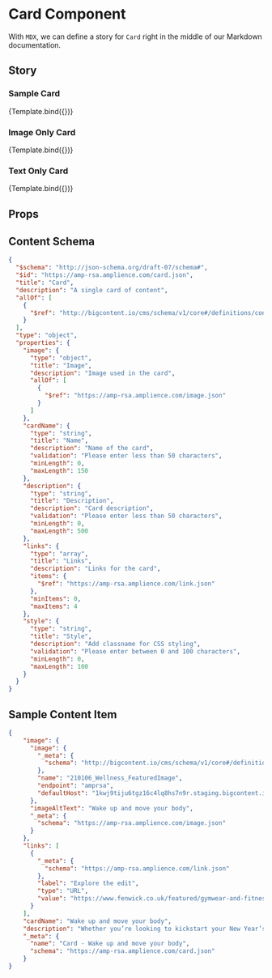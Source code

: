 
<Meta title="Components/Card" component={Card} />


# Card Component

With `MDX`, we can define a story for `Card` right in the middle of our
Markdown documentation.

## Story

### Sample Card

<Canvas>
  <Story 
    name="Sample Card"
    args={{
	"image": {
      "image": {
        "_meta": {
          "schema": "http://bigcontent.io/cms/schema/v1/core#/definitions/image-link"
        },
        "name": "210106_Wellness_FeaturedImage",
        "endpoint": "amprsa",
        "defaultHost": "1kwj9tiju6tgz16c4lq8hs7n9r.staging.bigcontent.io"
      },
      "imageAltText": "Wake up and move your body",
      "_meta": {
        "schema": "https://amp-rsa.amplience.com/image.json"
      }
    },
    "links": [
      {
        "_meta": {
          "schema": "https://amp-rsa.amplience.com/link.json"
        },
        "label": "Explore the edit",
        "type": "URL",
        "value": "https://www.fenwick.co.uk/featured/gymwear-and-fitness-essentials"
      }
    ],
    "cardName": "Wake up and move your body",
    "description": "Whether you’re looking to kickstart your New Year’s resolution or are searching for ways to add health and wellness into your lifestyle, explore our Gymwear and Fitness Essentials edit. Filled with gym clothing, accessories, equipment and more.",
    "_meta": {
      "name": "Card - Wake up and move your body",
      "schema": "https://amp-rsa.amplience.com/card.json"
    }}}>
      {Template.bind({})}
  </Story>
</Canvas>

### Image Only Card

<Canvas>
  <Story 
    name="Image Only Card"
    args={{
	"image": {
      "image": {
        "_meta": {
          "schema": "http://bigcontent.io/cms/schema/v1/core#/definitions/image-link"
        },
        "name": "210106_Wellness_FeaturedImage",
        "endpoint": "amprsa",
        "defaultHost": "1kwj9tiju6tgz16c4lq8hs7n9r.staging.bigcontent.io"
      },
      "imageAltText": "Wake up and move your body",
      "_meta": {
        "schema": "https://amp-rsa.amplience.com/image.json"
      }
    },
    "_meta": {
      "name": "Card - Wake up and move your body",
      "schema": "https://amp-rsa.amplience.com/card.json"
    }}}>
      {Template.bind({})}
  </Story>
</Canvas>

### Text Only Card

<Canvas>
  <Story 
    name="Text Only Card"
    args={{
      "links": [
        {
          "_meta": {
            "schema": "https://amp-rsa.amplience.com/link.json"
          },
          "label": "Explore the edit",
          "type": "URL",
          "value": "https://www.fenwick.co.uk/featured/gymwear-and-fitness-essentials"
        }
      ],
      "cardName": "Wake up and move your body",
      "description": "Whether you’re looking to kickstart your New Year’s resolution or are searching for ways to add health and wellness into your lifestyle, explore our Gymwear and Fitness Essentials edit. Filled with gym clothing, accessories, equipment and more.",
      "_meta": {
        "name": "Card - Wake up and move your body",
        "schema": "https://amp-rsa.amplience.com/card.json"
      }
    }}>
      {Template.bind({})}
  </Story>
</Canvas>

## Props

<Props of={Card} />

## Content Schema

```json
{ 
  "$schema": "http://json-schema.org/draft-07/schema#",
  "$id": "https://amp-rsa.amplience.com/card.json",
  "title": "Card",
  "description": "A single card of content",
  "allOf": [
    {
      "$ref": "http://bigcontent.io/cms/schema/v1/core#/definitions/content"
    }
  ],
  "type": "object",
  "properties": {
    "image": {
      "type": "object",
      "title": "Image",
      "description": "Image used in the card",
      "allOf": [
        {
          "$ref": "https://amp-rsa.amplience.com/image.json"
        }
      ]
    },
    "cardName": {
      "type": "string",
      "title": "Name",
      "description": "Name of the card",
      "validation": "Please enter less than 50 characters",
      "minLength": 0,
      "maxLength": 150
    },
    "description": {
      "type": "string",
      "title": "Description",
      "description": "Card description",
      "validation": "Please enter less than 50 characters",
      "minLength": 0,
      "maxLength": 500
    },
    "links": {
      "type": "array",
      "title": "Links",
      "description": "Links for the card",
      "items": {
        "$ref": "https://amp-rsa.amplience.com/link.json"
      },
      "minItems": 0,
      "maxItems": 4
    },
    "style": {
      "type": "string",
      "title": "Style",
      "description": "Add classname for CSS styling",
      "validation": "Please enter between 0 and 100 characters",
      "minLength": 0,
      "maxLength": 100
    }
  }
}
```

## Sample Content Item

```json
{
	"image": {
      "image": {
        "_meta": {
          "schema": "http://bigcontent.io/cms/schema/v1/core#/definitions/image-link"
        },
        "name": "210106_Wellness_FeaturedImage",
        "endpoint": "amprsa",
        "defaultHost": "1kwj9tiju6tgz16c4lq8hs7n9r.staging.bigcontent.io"
      },
      "imageAltText": "Wake up and move your body",
      "_meta": {
        "schema": "https://amp-rsa.amplience.com/image.json"
      }
    },
    "links": [
      {
        "_meta": {
          "schema": "https://amp-rsa.amplience.com/link.json"
        },
        "label": "Explore the edit",
        "type": "URL",
        "value": "https://www.fenwick.co.uk/featured/gymwear-and-fitness-essentials"
      }
    ],
    "cardName": "Wake up and move your body",
    "description": "Whether you’re looking to kickstart your New Year’s resolution or are searching for ways to add health and wellness into your lifestyle, explore our Gymwear and Fitness Essentials edit. Filled with gym clothing, accessories, equipment and more.",
    "_meta": {
      "name": "Card - Wake up and move your body",
      "schema": "https://amp-rsa.amplience.com/card.json"
    }
}
```
